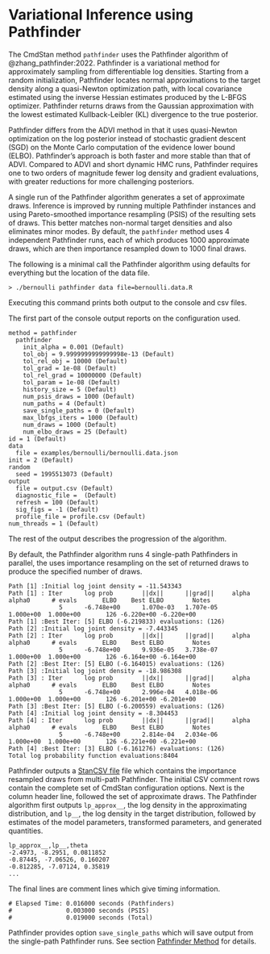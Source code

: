 # Variational Inference using Pathfinder {#pathfinder-intro}

The CmdStan method `pathfinder` uses the Pathfinder algorithm of @zhang_pathfinder:2022.
Pathfinder is a variational method for approximately
sampling from differentiable log densities. Starting from a random
initialization, Pathfinder locates normal approximations to the target
density along a quasi-Newton optimization path, with local covariance
estimated using the inverse Hessian estimates produced by the
L-BFGS optimizer.  Pathfinder returns draws from the Gaussian approximation
with the lowest estimated Kullback-Leibler (KL) divergence to the true
posterior.

Pathfinder differs from the ADVI method in that it uses quasi-Newton
optimization on the log posterior instead of stochastic gradient descent (SGD)
on the Monte Carlo computation of the evidence lower bound (ELBO).
Pathfinder's approach is both faster and more stable than that of ADVI.
Compared to ADVI and short dynamic HMC runs, Pathfinder
requires one to two orders of magnitude fewer log density and gradient
evaluations, with greater reductions for more challenging posteriors.

A single run of the Pathfinder algorithm generates a set of approximate draws.
Inference is improved by running multiple Pathfinder instances and using
Pareto-smoothed importance resampling (PSIS) of the resulting sets of draws.
This better matches non-normal target densities and also eliminates minor modes.
By default, the `pathfinder` method uses 4 independent Pathfinder runs,
each of which produces 1000 approximate draws, which are then
importance resampled down to 1000 final draws.

The following is a minimal call the Pathfinder algorithm using defaults
for everything but the location of the data file.

```
> ./bernoulli pathfinder data file=bernoulli.data.R
```

Executing this command prints both output to the console and csv files.

The first part of the console output reports on the configuration used.
```
method = pathfinder
  pathfinder
    init_alpha = 0.001 (Default)
    tol_obj = 9.9999999999999998e-13 (Default)
    tol_rel_obj = 10000 (Default)
    tol_grad = 1e-08 (Default)
    tol_rel_grad = 10000000 (Default)
    tol_param = 1e-08 (Default)
    history_size = 5 (Default)
    num_psis_draws = 1000 (Default)
    num_paths = 4 (Default)
    save_single_paths = 0 (Default)
    max_lbfgs_iters = 1000 (Default)
    num_draws = 1000 (Default)
    num_elbo_draws = 25 (Default)
id = 1 (Default)
data
  file = examples/bernoulli/bernoulli.data.json
init = 2 (Default)
random
  seed = 1995513073 (Default)
output
  file = output.csv (Default)
  diagnostic_file =  (Default)
  refresh = 100 (Default)
  sig_figs = -1 (Default)
  profile_file = profile.csv (Default)
num_threads = 1 (Default)
```
The rest of the output describes the progression of the algorithm.

By default, the Pathfinder algorithm runs 4 single-path Pathfinders in parallel, the uses importance resampling on the set of returned draws to produce the specified number of draws.
```
Path [1] :Initial log joint density = -11.543343
Path [1] : Iter      log prob        ||dx||      ||grad||     alpha      alpha0      # evals       ELBO    Best ELBO        Notes 
              5      -6.748e+00      1.070e-03   1.707e-05    1.000e+00  1.000e+00       126 -6.220e+00 -6.220e+00                  
Path [1] :Best Iter: [5] ELBO (-6.219833) evaluations: (126)
Path [2] :Initial log joint density = -7.443345
Path [2] : Iter      log prob        ||dx||      ||grad||     alpha      alpha0      # evals       ELBO    Best ELBO        Notes 
              5      -6.748e+00      9.936e-05   3.738e-07    1.000e+00  1.000e+00       126 -6.164e+00 -6.164e+00                  
Path [2] :Best Iter: [5] ELBO (-6.164015) evaluations: (126)
Path [3] :Initial log joint density = -18.986308
Path [3] : Iter      log prob        ||dx||      ||grad||     alpha      alpha0      # evals       ELBO    Best ELBO        Notes 
              5      -6.748e+00      2.996e-04   4.018e-06    1.000e+00  1.000e+00       126 -6.201e+00 -6.201e+00                  
Path [3] :Best Iter: [5] ELBO (-6.200559) evaluations: (126)
Path [4] :Initial log joint density = -8.304453
Path [4] : Iter      log prob        ||dx||      ||grad||     alpha      alpha0      # evals       ELBO    Best ELBO        Notes 
              5      -6.748e+00      2.814e-04   2.034e-06    1.000e+00  1.000e+00       126 -6.221e+00 -6.221e+00                  
Path [4] :Best Iter: [3] ELBO (-6.161276) evaluations: (126)
Total log probability function evaluations:8404
```

Pathfinder outputs a [StanCSV file](#pathfinder_csv) file which contains the importance resampled draws from multi-path Pathfinder.
The initial CSV comment rows contain the complete set of CmdStan configuration options.
Next is the column header line, followed the set of approximate draws.
The Pathfinder algorithm first outputs `lp_approx__`, the log density in the approximating distribution, and `lp__`,  the log density in the target distribution, followed by estimates of the model parameters, transformed parameters, and generated quantities.
```
lp_approx__,lp__,theta
-2.4973, -8.2951, 0.0811852
-0.87445, -7.06526, 0.160207
-0.812285, -7.07124, 0.35819
...
```

The final lines are comment lines which give timing information.
```
# Elapsed Time: 0.016000 seconds (Pathfinders)
#               0.003000 seconds (PSIS)
#               0.019000 seconds (Total)
```

Pathfinder provides option `save_single_paths` which will save output from the single-path Pathfinder runs.
See section [Pathfinder Method](#pathfinder-config) for details.
